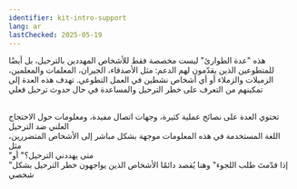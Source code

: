 ```yaml
---
identifier: kit-intro-support
lang: ar
lastChecked: 2025-05-19
---
```

هذه "عدة الطوارئ" ليست مخصصة فقط للأشخاص المهددين بالترحيل، بل أيضًا للمتطوعين الذين يقدّمون لهم الدعم: مثل الأصدقاء، الجيران، المعلمات والمعلمين، الزميلات والزملاء أو أي أشخاص نشطين في العمل التطوعي.
تهدف هذه العدة إلى تمكينهم من التعرف على خطر الترحيل والمساعدة في حال حدوث ترحيل فعلي

<br/> تحتوي العدة على نصائح عملية كثيرة، وجهات اتصال مفيدة، ومعلومات حول الاحتجاج العلني ضد الترحيل
<br/>اللغة المستخدمة في هذه المعلومات موجهة بشكل مباشر إلى الأشخاص المتضررين، مثل
<br/> "متى يهددني الترحيل؟"
أو
<br/> "إذا قدّمتَ طلب اللجوء"
وهنا يُقصد دائمًا الأشخاص الذين يواجهون خطر الترحيل بشكل شخصي


